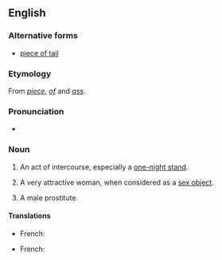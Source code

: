 ==English==

===Alternative forms===
* [[piece of tail]]

===Etymology===
From ''[[piece]]'', ''[[of]]'' and ''[[ass]]''.

===Pronunciation===
{{IPA|en|/ˈpiːs əv ˈæs/}}
* {{audio|en|En-au-piece of ass.ogg|Audio (AU)}}

===Noun===
{{en-noun|pieces of ass}}

# {{lb|en|US|idiomatic|colloquial|vulgar}} An act of intercourse, especially a [[one-night stand]].
# {{lb|en|US|idiomatic|colloquial|vulgar}} A very attractive woman, when considered as a [[sex object]].
# {{lb|en|rare|US|LGBT|idiomatic|colloquial|vulgar}} A male prostitute.

====Translations====
{{trans-top|A one night stand.}}
* French: {{t+|fr|coup d’un soir|m}}
{{trans-mid}}
{{trans-bottom}}

{{trans-top|A very attractive woman.}}
* French: {{t+|fr|bombe sexuelle|f}}
{{trans-mid}}
{{trans-bottom}}